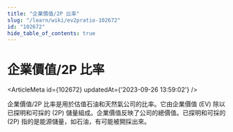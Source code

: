 ```yaml
---
title: "企業價值/2P 比率"
slug: "/learn/wiki/ev2pratio-102672"
id: "102672"
hide_table_of_contents: true
---
```



# 企業價值/2P 比率

<ArticleMeta id={102672} updatedAt={'2023-09-26 13:59:02'} />
<div className='border-solid border-b border-t-0 my-4 border-[var(--ifm-color-gray-300)]' />

企業價值/2P 比率是用於估值石油和天然氣公司的比率。它由企業價值 (EV) 除以已探明和可採的 (2P) 儲量組成。企業價值反映了公司的總價值。已探明和可採的 (2P) 指的是能源儲量，如石油，有可能被開採出來。
